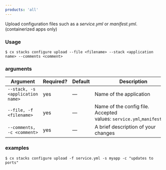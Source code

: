 ```yaml
---
products: 'all'
---
```


Upload configuration files such as a *service.yml* or *manifest.yml*. (containerized apps only)

### Usage

```shell
$ cx stacks configure upload --file <filename> --stack <application name> --comments <comment>
```

### arguments

| Argument | Required? | Default | Description |
|  ---  |  ---  |  ---  |  ---  |
| `--stack, -s <application name>` | yes | — | Name of the application |
| `--file, -f <filename>` | yes | — | Name of the config file. Accepted values: `service.yml`,`manifest.yml` |
| `--comments, -c <comment>` | yes | — | A brief description of your changes |

### examples

```shell
$ cx stacks configure upload -f service.yml -s myapp -c "updates to ports"
```


